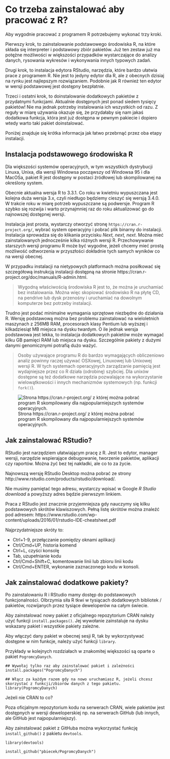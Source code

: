 # Co trzeba zainstalować aby pracować z R?

Aby wygodnie pracować z programem R potrzebujemy wykonać trzy kroki.

Pierwszy krok, to zainstalowanie podstawowego środowiska R, na które składa się interpreter i podstawowy zbiór pakietów.
Już ten zestaw już ma potężne możliwości w większości przypadków wystarczające do analizy danych, rysowania wykresów i wykonywania innych typowych zadań. 

Drugi krok, to instalacja edytora RStudio, narzędzia, które bardzo ułatwia prace z programem R. Nie jest to jedyny edytor dla R, ale z obecnych dzisiaj na rynku jest najlepszym rozwiązaniem. Podobnie jak R również ten edytor w wersji podstawowej jest dostępny bezpłatnie.

Trzeci i ostatni krok, to doinstalowanie dodatkowych pakietów z przydatnymi funkcjami. Aktualnie dostępnych jest ponad siedem tysięcy  pakietów! Nie ma jednak potrzeby instalowania ich wszystkich od razu. Z reguły w miarę używania okazuje się, że przydałaby się nam jakaś dodatkowa funkcja, która jest już dostępna w pewnym pakiecie i dopiero wtedy warto taki pakiet doinstalować.

Poniżej znajduje się krótka informacja jak łatwo przebrnąć przez oba etapy instalacji.

## Instalacja podstawowego środowiska R

Dla większości systemów operacyjnych, w tym wszystkich dystrybucji Linuxa, Unixa, dla wersji Windowsa począwszy od Windowsa 95 i dla MacOSa, pakiet R jest dostępny w postaci źródłowej lub skompilowanej na określony system. 

Obecnie aktualna wersja R to 3.3.1. Co roku w kwietniu wypuszczana jest kolejna duża wersja 3.x, czyli niedługo będziemy cieszyć się wersją 3.4.0. W trakcie roku w miarę potrzeb wypuszczane są podwersje. Program R szybko się rozwija i warto przynajmniej raz do roku aktualizować go do najnowszej dostępnej wersji. 

Instalacja jest prosta, wystarczy otworzyć stronę `https://cran.r-project.org/`, wybrać system operacyjny i pobrać plik binarny do instalacji.
Instalacja sprowadza się do klikania przycisku *Next, next, next*.
Można mieć zainstalowanych jednocześnie kilka różnych wersji R. Przechowywanie starszych wersji programu R może być wygodne, jeżeli chcemy mieć prostą możliwość odtworzenia w przyszłości dokładnie tych samych wyników co na wersji obecnej.

W przypadku instalacji na nietypowych platformach można posiłkować się szczegółową instrukcją instalacji dostępną na stronie https://cran.r-project.org/doc/manuals/R-admin.html.

> Wygodną właściwością środowiska R jest to, że można je uruchamiać bez instalowania. Można więc skopiować środowisko R na płytę CD, na pendrive lub dysk przenośny i uruchamiać na dowolnym komputerze bez potrzeby instalacji.

Trudno jest podać minimalne wymagania sprzętowe niezbędne do działania R. Wersję podstawową można bez problemu zainstalować na wieloletnich maszynach z 256MB RAM, procesorach klasy Pentium lub wyższej i kilkadziesiąt MB miejsca na dysku twardym.
O ile jednak wersja podstawowa jest lekka, to instalacja dodatkowych pakietów może wymagać kilku GB pamięci RAM lub miejsca na dysku. Szczególnie pakiety z dużymi danymi genomicznymi potrafią dużo ważyć.

> Osoby używające programu R do bardzo wymagających obliczeniowo analiz powinny raczej używać OSXowej, Linuxowej lub Unixowej wersji R. W tych systemach operacyjnych zarządzanie pamięcią jest wydajniejsze przez co R działa  (odrobinę) szybciej. Dla unixów dostępne są też dodatkowe narzędzia pozwalające na wykorzystanie wielowątkowości i innych mechanizmów systemowych (np. funkcji `fork()`).

![Strona https://cran.r-project.org/ z której można pobrać program R skompilowany dla najpopularniejszych systemów operacyjnych.](figures/Rbase.png)


## Jak zainstalować RStudio?

RStudio jest narzędziem ułatwiającym pracę z R. Jest to edytor, manager wersji, narzędzie wspierające debugowanie, tworzenie pakietów, aplikacji czy raportów. Można żyć bez tej nakładki, ale co to za życie.

Najnowszą wersję RStudio Desktop można pobrać ze strony http://www.rstudio.com/products/rstudio/download/.

Nie musimy pamiętać tego adresu, wystarczy wpisać w Google *R Studio download* a powyższy adres będzie pierwszym linkiem.

Praca z RStudio jest znacznie przyjemniejsza gdy nauczymy  się kilku podstawowych skrótów klawiszowych. Pełną listę skrótów można znaleźć pod adresem: 
https://www.rstudio.com/wp-content/uploads/2016/01/rstudio-IDE-cheatsheet.pdf

Najprzydatniejsze skróty to:

* Ctrl+1-9, przełączanie pomiędzy oknami aplikacji
* Ctrl/Cmd+UP, historia komend
* Ctrl+L, czyści konsolę
* Tab, uzupełnianie kodu
* Ctrl/Cmd+Shift+C, komentowanie linii lub zbioru linii kodu
* Ctrl/Cmd+ENTER, wykonanie zaznaczonego kodu w konsoli.


## Jak zainstalować dodatkowe pakiety?

Po zainstalowaniu R i RStudio mamy dostęp do podstawowych funkcjonalności. Olbrzymia siła R tkwi w tysiącach dodatkowych bibliotek / pakietów, rozwijanych przez tysiące deweloperów na całym świecie.

Aby zainstalować nowy pakiet z oficjalnego repozytorium CRAN należy użyć funkcji `install.packages()`. Jej wywołanie zainstaluje na dysku wskazany pakiet i wszystkie pakiety zależne. 

Aby włączyć dany pakiet w obecnej sesji R, tak by wykorzystywać dostępne w nim funkcje, należy użyć funkcji `library`.

Przykłady w kolejnych rozdziałach w znakomitej większości są oparte o pakiet `PogromcyDanych`.

```
## Wywołaj tylko raz aby zainstalować pakiet i zależności
install.packages("PogromcyDanych")

## Włącz za każdym razem gdy na nowo uruchamiasz R, jeżeli chcesz skorzystać z funkcji/zbiorów danych z tego pakietu.
library(PogromcyDanych)
```

Jeżeli nie CRAN to co?

Poza oficjalnym repozytorium kodu na serwerach CRAN, wiele pakietów jest dostępnych w wersji deweloperskiej np. na serwerach GitHub (lub innych, ale GitHub jest najpopularniejszy).

Aby zainstalować pakiet z GitHuba można wykorzystać funkcję `install_github()` z pakietu `devtools`.

```
library(devtools)

install_github("pbiecek/PogromcyDanych")
```

